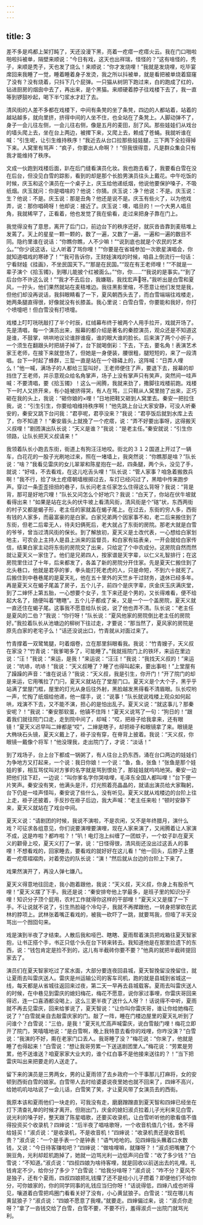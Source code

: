 ```yaml
---
---
---
```

title: 3
---




差不多是鸡都上架打盹了，天还没漫下黑，亮着一疙瘩一疙瘩火云。我在门口啪啦啪啦抖被单，隔壁来顺说：“今日有戏，这天也出祥瑞，怪怪的？”这有啥怪的，秃子，来顺是秃子，天也发了烧么！来顺说：“你才发烧哩！”我就是发烧哩，吃毕宴席回来我睡了一觉，睡着睡着身子发烫，我之所以抖被单，就是看把被单烧着窟窿了没有？没有烧着，只抖下几个屁弹。一只猫从树阴下跑过来，白的跑成了红的，钻进厨房的烟囱中去了，再出来，是个黑猫。来顺硬着脖子往戏楼下去了，我一直等到锣鼓吵起，喝下半勺浆水才赶了去。

清风街的人差不多都在戏楼下，中间有条凳的坐了条凳，四边的人都站着，站着的越站越多，就向里挤，挤得中间的人坐不住，也全站在了条凳上。人脚动弹不了，身子一会儿往左侧，一会儿往右侧，像是五月的麦田，刮了风。那些娃娃们从戏台的墙头爬上去，坐在台上两边，被撵下来，又爬上去，赖成了苍蝇。我就听谁在喊：“引生呢，让引生维持秩序！”我近去从台口拉那些娃娃腿，三下两下全拉得掉下来。人窝里有骂声：“疯子，你要出人命啊？！”但我很得意，凡是群众集会只有我才能维持了秩序。

文成一伙跑到戏楼后面，趴在后门缝看演员化妆。我也跑去看了，我要看白雪在没在后台，但没见白雪的踪影，看到的却是那个长脸男演员往头上戴花。中午吃饭的时候，庆玉和这个演员在一个桌子上，庆玉给他递纸烟，他说他要保护嗓子，不吸纸烟。庆玉就问：你是唱啥的？他说：你猜。庆玉说：净？他说：不是。庆玉说：生？他说：不是。庆玉说：那是丑角？他还是说不是。庆玉有些火了，以为他戏弄，说：那你唱碕呀！他却说：接近了。庆玉说：噢，唱旦的！一个大男人唱旦角，我就稀罕了，正看着，他也发觉了我在偷看，走过来把身子靠在门上。

我觉得没有了意思，离开了后门口，前边台下的秩序还好，就灰沓沓靠到麦秸堆上发蔫了。天上的星星一颗一颗的，数了一遍，又数了一遍，一遍和一遍的数目不同。隐约里谁在说话：“你瞧你瞧，人不少嘛！”“说到底也就是个农民的艺术么。”“你少说这话，让人听着了骂你哩！”“你要是在省城参加一次歌星演唱会，你就知道唱戏的寒碜了！”“我可告诉你，王财娃演戏的时候，咱县上倒流行一句话：宁看财娃《挂画》，不坐民国天下。”“那是在民国。”“现在有王老师哩！”“不就是一辈子演个《拾玉镯》，到哪儿能披个红被面么。”“你，你……”“我说的是事实。”“到了后台你不许这么说！”“我才不去后台，我嫌聒，我找宏声呀。”我听出是白雪和夏风，一拧头，他们果然就站在麦秸堆边。我往黑影里缩，不愿意让他们发觉是我，但他们却没再说话，我斜眼睛看了一下，夏风朝西头去了，而白雪端端往戏楼走，她两条腿直得很，好像就没有长膝盖。我心里说：白雪白雪，你要能和我好，你打个喷嚏吧！但白雪没有打喷嚏。

戏楼上叮叮咣咣敲打了半个时辰，红绒幕布终于被两个人用手拉开，戏就开场了。先是清唱，每一个演员出来，报幕的都介绍是著名的秦腔演员，观众还是不知道这是谁，不鼓掌，哄哄地议论谁胖谁瘦，谁的眼大谁的脸长。后来演了两个小折子，一个须生在翻跟头时把胡子掉了，台下就喝倒彩：下去，下去，要名角！表演艺术家王老师，在接下来就登场了，但她是一身便装，腰很粗，腿短短的，来了一段清唱。台下一时起了蜂群，三踅一直是站在一个碌碡上的，这阵喊：“日弄人哩么！”他一喊，满场子的人都给三踅叫好，王老师便住了声，要退下去，报幕的却挡住了王老师，并示意观众给名角掌声，场子上没有掌声只有笑声，突然间一哇声喊：不要清唱，要《拾玉镯》！这么一闹腾，我就来劲了，撒脚往戏楼前跑。戏楼下一时人又挤开来，有小娃被挤得哭，有人在骂，三只鞋从人窝里抛了出来，正巧砸在我的头上，我说：“砸你娘的×哩！”日地把鞋又砸到人窝里去。秦安一把拉住我，说：“引生引生，你要给咱维持秩序啊！”他先跳上台让大家安静，可没人听秦安的，秦安又跳下台问我：“君亭呢，君亭没来？”我说：“君亭饭后就到水库上去了，你不知道？！”秦安眉头上就挽了一个疙瘩，说：“弄不好要出事呀，这得搬天义叔哩！”剧团演出队长说：“天义是谁？”我说：“是老主任。”秦安就说：“引生你领路，让队长把天义叔请来！”

我领着队长小跑去东街，街道上有狗汪汪地咬。街北的３１２国道上开过了一辆车，白花花的一股子光刷地过来，照在一堵墙上，我突然说：“你瞧那是啥？”队长说：“啥？”我看见雷庆的女儿翠翠和陈星抱在一起，四条腿，两个头，没见了手，就说：“好哇，不去看戏，在这儿吃舌头哩！”队长说：“管人家事？咱急着搬救兵啊！”我不行，拾了块土疙瘩朝墙根掷过去，车灯已经闪过了，黑暗中传来跑步声。穿过一条歪歪扭扭的巷子，队长问老主任家怎么住得这么背呀？我说：“背是背，那可是好地穴哩！”队长又问怎么个好地穴？我说：“白天了，你站在伏牛坡就看得出来！”如果是站在北头的伏牛坡上看清风街，清风街是个“碦”状，东西两街的村子又都是蝎子形，老主任的家就盖在蝎子尾上。在过去，东街的穷人多，西街有钱的人家多，而最富豪的是白家。白家兄弟两个因家事不和，老二后来搬住到了东街，但老二后辈无人，待夫妇俩死后，老大就占了东街的房院。那老大就是白雪的爷爷，曾当过清风街的保长。到了解放初，夏天义是土改代表，一心想给白家划地主，可农会上主持人是县上派来的监督员，和白家有姑表亲，一开会就给白家传信，结果白家主动将东街的房院交了出来，只给定了个中农成分。这房院自然而然就让夏天义一家住了。他们是兄弟四人，按家谱是天字辈，以仁义礼智排行；在这房院里住过了十年，后来都发了，各盖了新的房院分开住家。先是夏天仁搬住到了北头巷口，他就是君亭的爹，拳头能打死老虎的人，只是命短，不到六十就死了。后搬住到中巷巷尾的是夏天礼，他在五十里外的天竺乡干过财务，退休已经多年。再是夏天义在蝎子尾盖了房子，五个儿子，前四个是庆字辈，庆金庆玉庆满庆堂，到了二婶怀上第五胎，一心想要个女子，生下来还是个男的，又长得难看，便不给起大名了，随便叫着“瞎瞎”。五个儿子都成了亲，又是一个一个盖房院，夏天义就一直还住在蝎子尾。这事我不愿意给队长说，说了他也弄不清。队长说：“老主任是夏风的二伯？”我说：“你行呀！”队长说：“夏风他家的房院倒比老主任的房院好。”我拉着队长从池塘边的柳树下往过走，才要说：“那当然了，夏风家的房院是原先白家的老宅子么！”话还没说出口，竹青就从对面过来了。

竹青撑着一双鹭鸶腿，叼着烟卷，立在那里斜眼看我。我说：“竹青嫂子，天义叔在家没？”竹青说：“我爹喝多了，可能睡了。”我就摇院门上的铁环，来运在里边说：“汪！”我说：“来运，是我！”来运说：“汪汪！”我说：“我找天义叔的！”来运说：“吭哧，吭哧！”我说：“天义叔睡了？睡了也得叫起来，要出事啦！”上堂屋有了躁躁的声音：“谁在说话？”我说：“天义叔，我是引生，你开门！”开了院门的却是来运，它用嘴拉了门闩，夏天义就站在了堂屋门口。夏天义是个大个子，黑乎乎站满了堂屋门框，屋里的灯光从身后往外射，黑脸越发黑得看不清眉眼。队长哎哟一声，忙掏了纸烟给他递，他一摆手，说：“说事！”队长就说戏楼上观众如何起哄，戏演不下去，又不能不演，担心的是怕出乱子。夏天义说：“就这事儿？那秦安呢？！”我说：“秦安那软蛋，他镇不住阵！”夏天义说骂了一句：“狗日的！”跟着我们就往院门口走，走到院中间了，却喊：“哎，把褂子给我拿来，还有眼镜！”夏天义迟早叫二婶都是“哎”，二婶是瞎子，却把褂子和眼镜拿了来。眼镜是大椭块石头镜，夏天义戴上了，褂子没有穿，在脊背上披着。我说：“天义叔，你眼镜一戴像个将军！”他没理我，走出院门了，才说：“淡话！”

到了戏场子，台上台下都成一锅粥了，有人往台上扔东西，涌在台口两边的娃娃们为争地方又打起来，一个说：我日你娘！一个说：“鱼，鱼，张鱼！”张鱼是那个娃娃的爹，相互骂仗叫对方爹的名字就是骂到恨处了，那娃娃就呜呜地哭。秦安一边把他们往下赶，一边说：“叫你爹名字你哭啥哩，毛泽东全国人都叫哩！”台下便一片笑声。秦安没有笑，他满头是汗，灯光照着亮晶晶的，就请出演员给大家鞠躬，台下仍是一哇声怪叫，秦安说了些什么，没有听见。夏天义就从戏楼边的台阶上往上走，褂子还披着，手反抄在褂子后边，我大声喊：“老主任来啦！”顿时安静下来，夏天义就站在了戏台中间。

夏天义说：“请剧团的时候，我说不演啦，不是农闲，又不是年终腊月，演什么戏？可征求各组意见，你们说要演哩要演哩，现在人家来演了，又闹腾着让人家演不成，这是咋啦？都咋啦？！”叭！电灯泡上纠缠了一团蚊子，一个蚊子趴在夏天义的颧骨上咬，夏天义打了一掌，说：“日怪得很，清风街还没出过这丢人的事哩！不想看戏的，回家睡去，要看戏的就好好在这儿看！”他一回头，后脖子上壅着一疙瘩褶褶肉，对着旁边的队长说：“演！”然后就从台边的台阶上下来了。

戏果然演开了，再没人弹七嫌八。

夏天义得意地往回走，我小跑着跟他，我说：“天义叔，天义叔，你身上有股杀气哩！”夏天义摆了下手。我还是说：“秦安排夸他上学最多，是班子里的知识分子哩！知识分子顶个屁用，农村工作就得你这样的干部哩！”夏天义又是摆了一下手。不让说就不说了，引生热脸碰个冷勾子，我就不再撵跟他，一转身把掌砍在武林的脖项上。武林张着嘴正看戏的，被我一砍吓了一跳，就要骂我，但噎了半天没骂出一个囫囵句来。

戏是演到半夜了才结束。人散后我和哑巴、瞎瞎、夏雨帮着演员把戏箱往夏天智家抱，让书正搭个手，书正只低个头在台下转来转去。我知道他是在那里捡遗下的东西，说：“钱包肯定是捡不到的，这儿有半截砖你要不要？”他真的就把半截砖提回家去了。

演员们在夏天智家吃过了浆水面，大部分要连夜回县城，夏天智挽留没挽留住，就让夏雨去叫雷庆送人。雷庆是州运输公司的客车司机，跑的就是县城到省城这一线，每天都是从省城往返回来过夜，第二天一早再去县城载客。夏雨去叫雷庆送人的时候，在中巷见到雷庆的媳妇梅花，梅花不愿意，说你家过事哩，你雷庆哥回来得迟，连一口喜酒都没喝上，这么三更半夜了送什么人呀？！话说得不中听，夏雨就不再去见雷庆，回来给爹说了，夏天智说：“让你叫你雷庆哥，谁让你给她梅花说了？”白雪就亲自去敲雷庆家的门。敲了一阵，睡在门楼边屋里的夏天礼听到了问谁个？白雪说：“三伯，是我！”夏天礼忙高声喊雷庆，说白雪敲门哩！梅花立即开了院门，笑嘻嘻地说：“是白雪啊，晚上我特意去看你的戏哩，你咋没演？”白雪说：“我演的不好，甭在老家门口丢人。我哥睡了没？”梅花说：“你来了，他就是睡了也得起来！”白雪说：“想让我哥劳累一下送送剧团里人。”梅花说：“劳累是劳累，他不送谁送？咱夏家家大业大的，谁个红白事不是他接来送往的？！”当下把雷庆叫出来把要走的人送走了。

留下来的演员是三男两女，男的让夏雨领了去乡政府一个干事那儿打麻将，女的安顿到西街白雪的娘家。白雪带人去时给婆婆说夜里她也就不回来了，四婶不高兴，给她叽叽咕咕说了一会儿话，白雪笑了笑，才让夏风带了女演员去的西街。

我原本该和夏雨他们一块走的，可我没有走，磨磨蹭蹭直到夏天智和四婶已经坐在灯下清查礼单的时候才离开。但刚出门，庆金的媳妇淑贞拉着儿子光利来见白雪，说光利的嗓子好，整天跟了陈星唱歌，还要买收录机，让白雪听听他的歌看值不值得投资买个收录机？四婶说：“后半夜了唱啥歌呀，一个收音机值几个钱，舍不得给娃买！”淑贞说：“是收录机，不是收音机！”四婶说：“收录机贵还是收音机贵？”淑贞说：“一个是手表一个是钟表！”语气呛呛的。见四婶指头蘸着口水数钱，又说：“今日待客赚啦吧？”四婶说：“做啥哩嘛，就赚呀？！”淑贞把嘴撇了个豌豆角，光利却趁机跑掉了，她就一边骂光利一边低声问白雪：“收了多少钱？”白雪说：“不知道。”淑贞说：“四叔四娘为啥待客哩，就是回收以前送出去的礼哩。礼钱肯定不少，给你分了多少？”白雪说：“给我分啥呀？”淑贞说：“咋不分？夏风不是独子，还有个夏雨，四叔四娘把礼钱攥了还不是给小儿子攒着？即便他们不给你分，可你娘家的，你的同学同事的礼钱应当归你呀！”话说得低，四婶八成也听得见，嚷道着白雪把鸡圈门看看关好了没有，小心黄鼠狼子。白雪说：“现在哪儿有黄鼠狼子？”淑贞说：“四娘不愿意了我哩。”就要走。四婶偏过来，说：“淑贞你走呀？”拿了一沓钱交给了白雪，白雪不要，不要不行，羞得淑贞一出院门就骂光利。